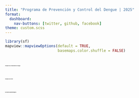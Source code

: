 ```yaml
---
title: "Programa de Prevención y Control del Dengue | 2025"
format: 
  dashboard:
    nav-buttons: [twitter, github, facebook]
theme: custom.scss
---
```


```r
library(sf)
mapview::mapviewOptions(default = TRUE,
                        basemaps.color.shuffle = FALSE)
```

# [**Hotspots de la Transmisión de Dengue**]{style="font-size:2pt"}
 
::: panel-tabset
:::

# [**Hotspots del Vector**]{style="font-size:2pt"}
 
::: panel-tabset
:::


# [**Escenarios Epidemiológicos**]{style="font-size:2pt"}
 
::: panel-tabset
:::



